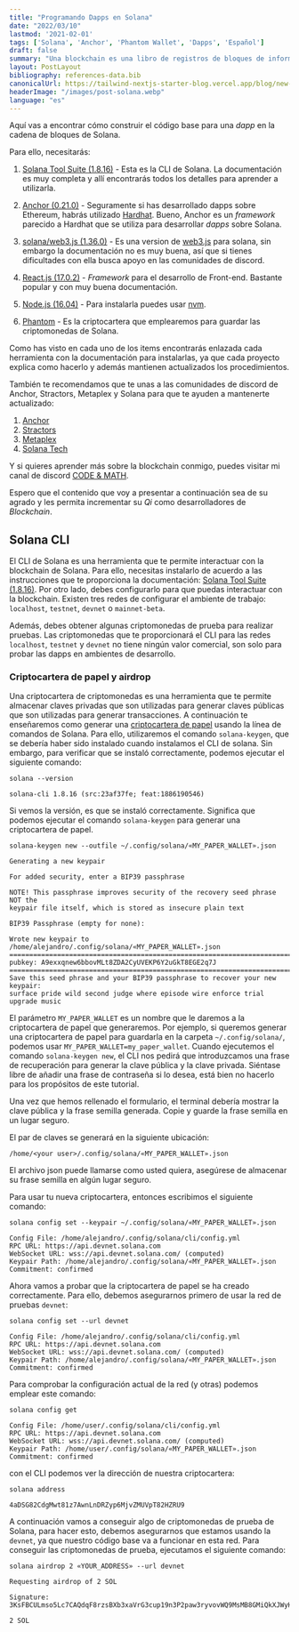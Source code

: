 ```yaml
---
title: "Programando Dapps en Solana"
date: "2022/03/10"
lastmod: '2021-02-01'
tags: ['Solana', 'Anchor', 'Phantom Wallet', 'Dapps', 'Español']
draft: false
summary: "Una blockchain es una libro de registros de bloques de información que son almacenados secuencialmente y enlazados por métodos criptográficos a través de una red de computadores. Es más que un simple algoritmo, blockchain es una tecnología que facilita la intermediación descentralizada de datos entre los participantes"
layout: PostLayout
bibliography: references-data.bib
canonicalUrl: https://tailwind-nextjs-starter-blog.vercel.app/blog/new-features-in-v1/
headerImage: "/images/post-solana.webp"
language: "es"
---
```


Aquí vas a encontrar cómo construir el código base para una _dapp_ en la cadena de bloques de Solana.

<TOCInline toc={props.toc} exclude="Overview" toHeading={2}  asDisclosure/>

Para ello, necesitarás:

1. [Solana Tool Suite (1.8.16)](https://docs.solana.com/cli/install-solana-cli-tools) - Esta es la CLI de Solana. La documentación es muy completa y allí encontrarás todos los detalles para aprender a utilizarla. 
2. [Anchor (0.21.0)](https://project-serum.github.io/anchor/getting-started/introduction.html) - Seguramente si has desarrollado dapps sobre Ethereum, habrás utilizado [Hardhat](https://hardhat.org/). Bueno, Anchor es un _framework_ parecido a Hardhat que se utiliza para desarrollar _dapps_ sobre Solana. 
3. [solana/web3.js (1.36.0)](https://solana-labs.github.io/solana-web3.js/) - Es una version de [web3.js](https://web3js.readthedocs.io/) para solana, sin embargo la documentación no es muy buena, así que si tienes dificultades con ella busca apoyo en las comunidades de discord. 
4. [React.js (17.0.2)](https://reactjs.org/) - _Framework_ para el desarrollo de Front-end. Bastante popular y con muy buena documentación.

5. [Node.js (16.04)](https://nodejs.org/en/) - Para instalarla puedes usar [nvm](https://github.com/nvm-sh/nvm).

6.  [Phantom](https://project-serum.github.io/anchor/getting-started/installation.html) - Es la criptocartera que emplearemos para guardar las criptomonedas de Solana.

Como has visto en cada uno de los items encontrarás enlazada cada herramienta con la documentación para instalarlas, ya que cada proyecto explica como hacerlo y además mantienen actualizados los procedimientos.

También te recomendamos que te unas a las comunidades de discord de Anchor, Stractors, Metaplex y Solana para que te ayuden a mantenerte actualizado:

1.  [Anchor](https://discord.gg/ZCHmqvXgDw)
2.  [Stractors](https://discord.gg/ebsJrabneZ)
3.  [Metaplex](https://discord.gg/rpn5wM8Ry3)
4.  [Solana Tech](https://discord.gg/solana)

Y si quieres aprender más sobre la blockchain conmigo, puedes visitar mi canal de discord [CODE & MATH](https://discord.gg/eeZgZaWNRu).

Espero que el contenido que voy a presentar a continuación sea de su agrado y les permita incrementar su _Qi_ como desarrolladores de _Blockchain_.
## Solana CLI

El CLI de Solana es una herramienta que te permite interactuar con la blockchain de Solana. Para ello, necesitas instalarlo de acuerdo a las instrucciones que te proporciona la documentación: [Solana Tool Suite (1.8.16)](https://docs.solana.com/cli/install-solana-cli-tools). Por otro lado, debes configurarlo para que puedas interactuar con la blockchain. Existen tres redes de configurar el ambiente de trabajo: `localhost`, `testnet`, `devnet` o `mainnet-beta`.

Además, debes obtener algunas criptomonedas de prueba para realizar pruebas. Las criptomonedas que te proporcionará el CLI para las redes `localhost`, `testnet` y `devnet` no tiene ningún valor comercial, son solo para probar las dapps en ambientes de desarrollo.
### Criptocartera de papel y airdrop 

Una criptocartera de criptomonedas es una herramienta que te permite almacenar claves privadas que son utilizadas para generar claves públicas que son utilizadas para generar transacciones. A continuación te enseñaremos como generar una [criptocartera de papel](https://docs.solana.com/wallet-guide/paper-wallet) usando la línea de comandos de Solana. Para ello, utilizaremos el comando  `solana-keygen`, que se debería haber sido instalado cuando instalamos el CLI de solana. Sin embargo, para verificar que se instaló correctamente, podemos ejecutar el siguiente comando:

```shell
solana --version
```

```shell:output
solana-cli 1.8.16 (src:23af37fe; feat:1886190546)
```
Si vemos la versión, es que se instaló correctamente. Significa que podemos ejecutar el comando `solana-keygen` para generar una criptocartera de papel.

```shell
solana-keygen new --outfile ~/.config/solana/«MY_PAPER_WALLET».json
```

```shell:output
Generating a new keypair

For added security, enter a BIP39 passphrase

NOTE! This passphrase improves security of the recovery seed phrase NOT the
keypair file itself, which is stored as insecure plain text

BIP39 Passphrase (empty for none): 

Wrote new keypair to /home/alejandro/.config/solana/«MY_PAPER_WALLET».json
==============================================================================
pubkey: A9exxqnew6bbovMLt8ZDA2CyUVEKP6Y2uGkT8EGE2q7J
==============================================================================
Save this seed phrase and your BIP39 passphrase to recover your new keypair:
surface pride wild second judge where episode wire enforce trial upgrade music
```

El parámetro `MY_PAPER_WALLET` es un nombre que le daremos a la criptocartera de papel que generaremos. Por ejemplo, si queremos generar una criptocartera de papel para guardarla en la carpeta `~/.config/solana/`, podemos usar `MY_PAPER_WALLET=my_paper_wallet`. Cuando ejecutemos el comando `solana-keygen new`, el CLI nos pedirá que introduzcamos una frase de recuperación para generar la clave pública y la clave privada. Siéntase libre de añadir una frase de contraseña si lo desea, está bien no hacerlo para los propósitos de este tutorial.

Una vez que hemos rellenado el formulario, el terminal debería mostrar la clave pública y la frase semilla generada. Copie y guarde la frase semilla en un lugar seguro.

El par de claves se generará en la siguiente ubicación:

```shell
/home/<your user>/.config/solana/«MY_PAPER_WALLET».json
```

El archivo json puede llamarse como usted quiera, asegúrese de almacenar su frase semilla en algún lugar seguro.

Para usar tu nueva criptocartera, entonces escribimos el siguiente comando:

```shell
solana config set --keypair ~/.config/solana/«MY_PAPER_WALLET».json
```

```shell:output
Config File: /home/alejandro/.config/solana/cli/config.yml
RPC URL: https://api.devnet.solana.com 
WebSocket URL: wss://api.devnet.solana.com/ (computed)
Keypair Path: /home/alejandro/.config/solana/«MY_PAPER_WALLET».json 
Commitment: confirmed 
```

Ahora vamos a probar que la criptocartera de papel se ha creado correctamente. Para ello, debemos asegurarnos primero de usar la red de pruebas `devnet`:

```shell
solana config set --url devnet
```

```shell:output
Config File: /home/alejandro/.config/solana/cli/config.yml
RPC URL: https://api.devnet.solana.com 
WebSocket URL: wss://api.devnet.solana.com/ (computed)
Keypair Path: /home/alejandro/.config/solana/«MY_PAPER_WALLET».json 
Commitment: confirmed 
```

Para comprobar la configuración actual de la red (y otras) podemos emplear este comando:

```shell
solana config get
```

```shell:output
Config File: /home/user/.config/solana/cli/config.yml
RPC URL: https://api.devnet.solana.com 
WebSocket URL: wss://api.devnet.solana.com/ (computed)
Keypair Path: /home/user/.config/solana/«MY_PAPER_WALLET».json 
Commitment: confirmed 
```

con el CLI podemos ver la dirección de nuestra criptocartera:

```shell
solana address
```

```shell:output
4aDSG82CdgMwt81z7AwnLnDRZyp6MjvZMUVpT82HZRU9
```

A continuación vamos a conseguir algo de criptomonedas de prueba de Solana, para hacer esto, debemos asegurarnos que estamos usando la `devnet`, ya que nuestro código base va a funcionar en esta red. Para conseguir las criptomonedas de prueba, ejecutamos el siguiente comando:


```shell
solana airdrop 2 «YOUR_ADDRESS» --url devnet
```

```shell:output
Requesting airdrop of 2 SOL

Signature: 3KsFBCULmso5Lc7CAQdqF8rzsBXb3xaVrG3cup19n3P2paw3ryvovWQ9MsMB8GMiQkXJWyHXGrni63BsNrxVfHP2

2 SOL
```